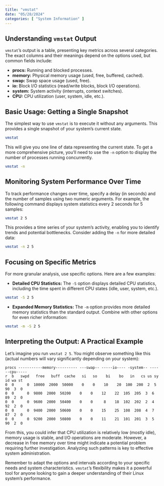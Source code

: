 ```yaml
---
title: "vmstat"
date: "05/28/2024"
categories: [ "System Information" ]
---
```

## Understanding `vmstat` Output

`vmstat`'s output is a table, presenting key metrics across several categories.  The exact columns and their meanings depend on the options used, but common fields include:

* **procs:**  Running and blocked processes.
* **memory:**  Physical memory usage (used, free, buffered, cached).
* **swap:**  Swap space usage (used, free).
* **io:**  Block I/O statistics (read/write blocks, block I/O operations).
* **system:**  System activity (interrupts, context switches).
* **CPU:**  CPU utilization (user, system, idle, etc.).


## Basic Usage: Getting a Single Snapshot

The simplest way to use `vmstat` is to execute it without any arguments. This provides a single snapshot of your system's current state.

```bash
vmstat
```

This will give you one line of data representing the current state.  To get a more comprehensive picture, you'll need to use the `-n` option to display the number of processes running concurrently.

```bash
vmstat -n
```


## Monitoring System Performance Over Time

To track performance changes over time, specify a delay (in seconds) and the number of samples using two numeric arguments. For example, the following command displays system statistics every 2 seconds for 5 samples:

```bash
vmstat 2 5
```

This provides a time series of your system's activity, enabling you to identify trends and potential bottlenecks.  Consider adding the `-n` for more detailed data:

```bash
vmstat -n 2 5
```


##  Focusing on Specific Metrics

For more granular analysis, use specific options. Here are a few examples:


* **Detailed CPU Statistics:** The `-S` option displays detailed CPU statistics, including the time spent in different CPU states (idle, user, system, etc.).

```bash
vmstat -S 2 5
```

* **Expanded Memory Statistics:** The `-m` option provides more detailed memory statistics than the standard output.  Combine with other options for even richer information:

```bash
vmstat -m -S 2 5
```



## Interpreting the Output:  A Practical Example

Let's imagine you run `vmstat 2 5`. You might observe something like this (actual numbers will vary significantly depending on your system):


```
procs -----------memory---------- ---swap-- -----io---- -system-- ------cpu-----
r  b   swpd   free   buff  cache   si   so    bi    bo   in   cs us sy id wa st
0  0      0  10000  2000  50000    0    0    10    20  100  200  2  5 90  3  0
0  0      0  9800  2000  50200    0    0    12    22  105  205  3  6 89  2  0
0  0      0  9600  2000  50400    0    0     8    18  102  202  2  4 92  2  0
0  0      0  9400  2000  50600    0    0    15    25  108  208  4  7 87  2  0
0  0      0  9200  2000  50800    0    0    11    21  101  201  3  5 90  2  0
```

From this, you could infer that CPU utilization is relatively low (mostly idle), memory usage is stable, and I/O operations are moderate. However, a decrease in free memory over time might indicate a potential problem requiring further investigation.  Analyzing such patterns is key to effective system administration.


Remember to adapt the options and intervals according to your specific needs and system characteristics.  `vmstat`'s flexibility makes it a powerful tool for anyone looking to gain a deeper understanding of their Linux system's performance.

